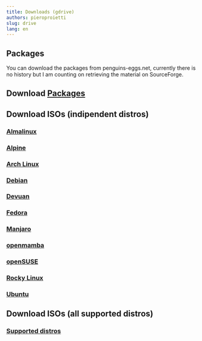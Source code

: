 ```yaml
---
title: Downloads (gdrive)
authors: pieroproietti
slug: drive
lang: en
---
```

## Packages
You can download the packages from penguins-eggs.net, currently there is no history but I am counting on retrieving the material on SourceForge.

## Download [Packages](https://penguins-eggs.net/basket/index.php/packages/?p=packages)

## Download ISOs (indipendent distros)

### [Almalinux](/almalinux)
### [Alpine](/alpine)
### [Arch Linux](/archlinux)
### [Debian](/debian)
### [Devuan](/devuan)
### [Fedora](/fedora)
### [Manjaro](/manjaro)
### [openmamba](/openmamba)
### [openSUSE](/opensuse)
### [Rocky Linux](/rocky)
### [Ubuntu](/ubuntu)

## Download ISOs (all supported distros)

### [Supported distros](https://github.com/pieroproietti/get-eggs/blob/main/SUPPORTED-DISTROS.md)
